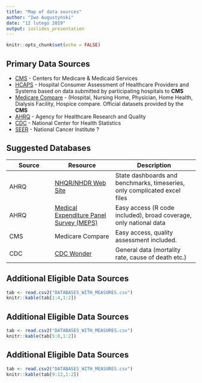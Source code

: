 ```yaml
---
title: "Map of data sources"
author: "Iwo Augustyński"
date: "12 lutego 2019"
output: ioslides_presentation
---
```




```r
knitr::opts_chunk$set(echo = FALSE)
```

<!-- ## McKinsey indicators -->

<!-- [Public Health](https://www.usnews.com/news/best-states/rankings/health-care/public-health) (some of) -->

<!-- - Low Infant Mortality Rate -->
<!-- - Low Mortality Rate -->
<!-- - Mental Health (?) -->

<!-- [Health Care Quality](https://www.usnews.com/news/best-states/rankings/health-care/healthcare-quality) -->

<!-- - Fewest Hospital Readmissions -->
<!-- - Medicare Quality -->
<!-- - Nursing Home Quality -->
<!-- - Preventable Admissions -->

## Primary Data Sources

- [CMS](https://www.cms.gov/Research-Statistics-Data-and-Systems/Research-Statistics-Data-and-Systems.html) - Centers for Medicare & Medicaid Services
- [HCAPS](https://www.hcahpsonline.org/) - Hospital Consumer Assessment of Healthcare Providers and Systems based on data submitted by participating hospitals to **CMS**
- [Medicare Compare](https://data.medicare.gov/data/hospital-compare) - (Hospital, Nursing Home, Physician, Home Health, Dialysis Facility, Hospice compare. Official datasets provided by the **CMS**
- [AHRQ](https://www.ahrq.gov) - Agency for Healthcare Research and Quality
- [CDC](https://wonder.cdc.gov/) - National Center for Health Statistics
- [SEER](https://seer.cancer.gov/) - National Cancer Institute ?

## Suggested Databases

| Source | Resource | Description |
| ------ | -------- | ----------- |
| AHRQ | [NHQR/NHDR Web Site](https://nhqrnet.ahrq.gov/inhqrdr/Alaska/dashboard) | State dashboards and benchmarks, timeseries, only complicated excel files |
| AHRQ | [Medical Expenditure Panel Survey (MEPS)](https://meps.ahrq.gov/mepstrends/hc_care/) | Easy access (R code included), broad coverage, only national data |
| CMS | Medicare Compare | Easy access, quality assessment included. |
| CDC | [CDC Wonder](https://wonder.cdc.gov/) | General data (mortality rate, cause of death etc.) |




## Additional Eligible Data Sources

```r
tab <- read.csv2("DATABASES_WITH_MEASURES.csv")
knitr::kable(tab[1:4,1:2])
```


## Additional Eligible Data Sources

```r
tab <- read.csv2("DATABASES_WITH_MEASURES.csv")
knitr::kable(tab[5:8,1:2])
```



## Additional Eligible Data Sources

```r
tab <- read.csv2("DATABASES_WITH_MEASURES.csv")
knitr::kable(tab[9:12,1:2])
```